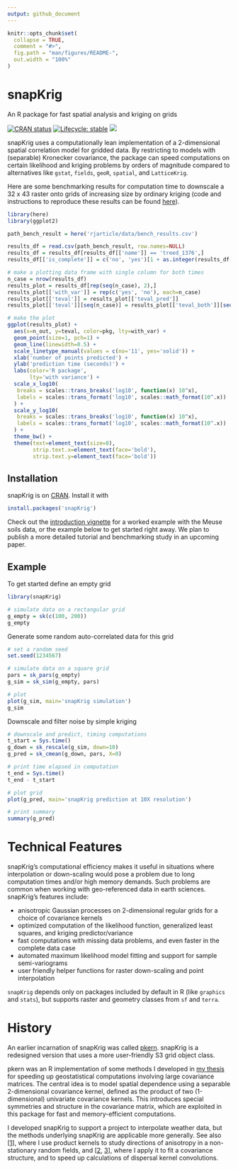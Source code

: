 ```yaml
---
output: github_document
---
```


<!-- README.md is generated from README.Rmd. Please edit that file -->

```r
knitr::opts_chunk$set(
  collapse = TRUE,
  comment = "#>",
  fig.path = "man/figures/README-",
  out.width = "100%"
)
```

# snapKrig

An R package for fast spatial analysis and kriging on grids

<!-- badges: start -->

[![CRAN status](https://www.r-pkg.org/badges/version/snapKrig)](https://CRAN.R-project.org/package=snapKrig)
[![Lifecycle: stable](https://img.shields.io/badge/lifecycle-stable-brightgreen.svg)](https://lifecycle.r-lib.org/articles/stages.html#stable)
[![](https://cranlogs.r-pkg.org/badges/rasterbc)](https://cran.r-project.org/package=rasterbc)

<!-- badges: end -->

snapKrig uses a computationally lean implementation of a 2-dimensional spatial correlation model for gridded data. By restricting to models with (separable) Kronecker covariance, the package can speed computations on certain likelihood and kriging problems by orders of magnitude compared to alternatives like `gstat`, `fields`, `geoR`, `spatial`, and `LatticeKrig`.

Here are some benchmarking results for computation time to downscale a 32 x 43 raster onto grids of increasing size by ordinary kriging (code and instructions to reproduce these results can be found [here](https://github.com/deankoch/snapKrig/tree/master/rjarticle/data)).

```r
library(here)
library(ggplot2)

path_bench_result = here('rjarticle/data/bench_results.csv')

results_df = read.csv(path_bench_result, row.names=NULL)
results_df = results_df[results_df[['name']] == 'treed_1376',]
results_df[['is_complete']] = c('no', 'yes')[1 + as.integer(results_df[['complete']])]

# make a plotting data frame with single column for both times
n_case = nrow(results_df)
results_plot = results_df[rep(seq(n_case), 2),]
results_plot[['with_var']] = rep(c('yes', 'no'), each=n_case)
results_plot[['teval']] = results_plot[['teval_pred']]
results_plot[['teval']][seq(n_case)] = results_plot[['teval_both']][seq(n_case)]

# make the plot
ggplot(results_plot) +
  aes(x=n_out, y=teval, color=pkg, lty=with_var) +
  geom_point(size=1, pch=1) +
  geom_line(linewidth=0.5) +
  scale_linetype_manual(values = c(no='11', yes='solid')) +
  xlab('number of points predicted') + 
  ylab('prediction time (seconds)') +
  labs(color='R package',
       lty='with variance') +
  scale_x_log10(
   breaks = scales::trans_breaks('log10', function(x) 10^x),
   labels = scales::trans_format('log10', scales::math_format(10^.x))
  ) +
  scale_y_log10(
   breaks = scales::trans_breaks('log10', function(x) 10^x),
   labels = scales::trans_format('log10', scales::math_format(10^.x))
  ) +
  theme_bw() +
  theme(text=element_text(size=8),
        strip.text.x=element_text(face='bold'),
        strip.text.y=element_text(face='bold'))

```



## Installation

snapKrig is on [CRAN](https://cran.r-project.org/package=snapKrig). Install it with

``` r
install.packages('snapKrig')
```

Check out the [introduction vignette](https://cran.r-project.org/web/packages/snapKrig/vignettes/snapKrig_introduction.html) for a worked example with the Meuse soils data, or the example below to get started right away. We plan to publish a more detailed tutorial and benchmarking study in an upcoming paper.

## Example

To get started define an empty grid

```r
library(snapKrig)

# simulate data on a rectangular grid
g_empty = sk(c(100, 200))
g_empty
```
Generate some random auto-correlated data for this grid

```r
# set a random seed
set.seed(1234567)

# simulate data on a square grid
pars = sk_pars(g_empty)
g_sim = sk_sim(g_empty, pars)

# plot
plot(g_sim, main='snapKrig simulation')
g_sim
```

Downscale and filter noise by simple kriging

```r
# downscale and predict, timing computations
t_start = Sys.time()
g_down = sk_rescale(g_sim, down=10)
g_pred = sk_cmean(g_down, pars, X=0)

# print time elapsed in computation
t_end = Sys.time()
t_end - t_start
```


```r
# plot grid
plot(g_pred, main='snapKrig prediction at 10X resolution')

# print summary
summary(g_pred)
```

# Technical Features

snapKrig's computational efficiency makes it useful in situations where interpolation or
down-scaling would pose a problem due to long computation times and/or high memory demands.
Such problems are common when working with geo-referenced data in earth sciences. snapKrig's features
include:

* anisotropic Gaussian processes on 2-dimensional regular grids for a choice of covariance kernels
* optimized computation of the likelihood function, generalized least squares, and kriging predictor/variance
* fast computations with missing data problems, and even faster in the complete data case 
* automated maximum likelihood model fitting and support for sample semi-variograms
* user friendly helper functions for raster down-scaling and point interpolation

`snapKrig` depends only on packages included by default in R (like `graphics` and `stats`), but supports raster and geometry classes from `sf` and `terra`. 


# History

An earlier incarnation of snapKrig was called [pkern](https://github.com/deankoch/pkern). snapKrig
is a redesigned version that uses a more user-friendly S3 grid object class. 

pkern was an R implementation of some methods I developed in [my thesis](https://doi.org/10.7939/r3-91zn-v276)
for speeding up geostatistical computations involving large covariance matrices. The central idea is to model
spatial dependence using a separable 2-dimensional covariance kernel, defined as the product of two (1-dimensional)
univariate covariance kernels. This introduces special symmetries and structure in the covariance matrix, which are
exploited in this package for fast and memory-efficient computations.

I developed snapKrig to support a project to interpolate weather data, but the methods underlying snapKrig
are applicable more generally. See also [[1](https://doi.org/10.7939/r3-g6qb-bq70)],
where I use product kernels to study directions of anisotropy in a non-stationary random fields, and
[[2](https://doi.org/10.1007/s11538-021-00899-z), [3](https://doi.org/10.1098/rsif.2020.0434)], where I apply it to
fit a covariance structure, and to speed up calculations of dispersal kernel convolutions.
